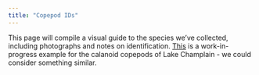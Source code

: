 ```yaml
---
title: "Copepod IDs"
---
```


This page will compile a visual guide to the species we've collected, including photographs and notes on identification. [This](https://sasaki-lab.com/vermont_copes) is a work-in-progress example for the calanoid copepods of Lake Champlain - we could consider something similar.

